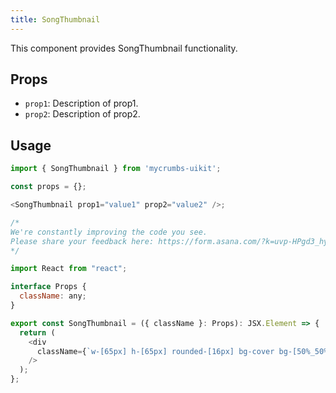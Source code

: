 ```yaml
---
title: SongThumbnail 
---
```




This component provides SongThumbnail functionality.

## Props

- `prop1`: Description of prop1.
- `prop2`: Description of prop2.

## Usage

```javascript
import { SongThumbnail } from 'mycrumbs-uikit';

const props = {};

<SongThumbnail prop1="value1" prop2="value2" />;
```




```javascript
/*
We're constantly improving the code you see. 
Please share your feedback here: https://form.asana.com/?k=uvp-HPgd3_hyoXRBw1IcNg&d=1152665201300829
*/

import React from "react";

interface Props {
  className: any;
}

export const SongThumbnail = ({ className }: Props): JSX.Element => {
  return (
    <div
      className={`w-[65px] h-[65px] rounded-[16px] bg-cover bg-[50%_50%] ${className}`}
    />
  );
};

```